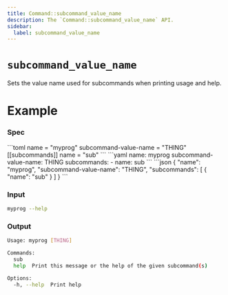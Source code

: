 ```yaml
---
title: Command::subcommand_value_name
description: The `Command::subcommand_value_name` API.
sidebar:
  label: subcommand_value_name
---
```



# `subcommand_value_name` <LinkButton href="https://docs.rs/clap/latest/clap/struct.Command.html#method.subcommand_value_name" icon="open-book" variant="minimal"></LinkButton>

<Badge text="since 0.1.0" size="small" />

Sets the value name used for subcommands when printing usage and help.

# Example

### Spec

<Tabs syncKey="format">
  <TabItem label="TOML">
```toml
name = "myprog"
subcommand-value-name = "THING"
[[subcommands]]
name = "sub"
```
  </TabItem>
  <TabItem label="YAML">
```yaml
name: myprog
subcommand-value-name: THING
subcommands:
- name: sub
```
  </TabItem>
  <TabItem label="JSON">
```json
{
  "name": "myprog",
  "subcommand-value-name": "THING",
  "subcommands": [
    {
      "name": "sub"
    }
  ]
}
```
  </TabItem>
</Tabs>

### Input

```bash
myprog --help
```

### Output

```bash
Usage: myprog [THING]

Commands:
  sub   
  help  Print this message or the help of the given subcommand(s)

Options:
  -h, --help  Print help
```
